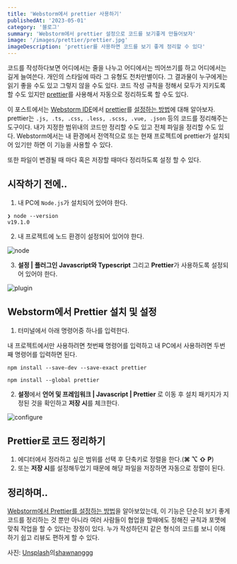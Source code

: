 ```yaml
---
title: 'Webstorm에서 prettier 사용하기'
publishedAt: '2023-05-01'
category: '블로그'
summary: 'Webstorm에서 prettier 설정으로 코드를 보기좋게 만들어보자'
image: '/images/prettier/prettier.jpg'
imageDescription: 'prettier를 사용하면 코드를 보기 좋게 정리할 수 있다'
---
```


코드를 작성하다보면 어디에서는 줄을 나누고 어디에서는 띄어쓰기를 하고 어디에서는 길게 늘여쓴다. 개인의 스타일에 따라 그 유형도 천차만별이다.
그 결과물이 누구에게는 읽기 좋을 수도 있고 그렇지 않을 수도 있다. 코드 작성 규칙을 정해서 모두가 지키도록 할 수도 있지만 [prettier](https://prettier.io/)를 사용해서 자동으로 정리하도록 할 수도 있다.

이 포스트에서는 [Webstorm IDE]()에서 [prettier](https://prettier.io/)를 [설정하는 방법](https://www.jetbrains.com/help/webstorm/prettier.html)에 대해 알아보자.
prettier는 `.js, .ts, .css, .less, .scss, .vue, .json` 등의 코드를 정리해주는 도구이다. 내가 지정한 범위내의 코드만 정리할 수도 있고 전체 파일을 정리할 수도 있다.
Webstorm에서는 내 환경에서 전역적으로 또는 현재 프로젝트에 prettier가 설치되어 있기만 하면 이 기능을 사용할 수 있다.

또한 파일이 변경될 때 마다 혹은 저장할 때마다 정리하도록 설정 할 수 있다.

## 시작하기 전에..

1. 내 PC에 `Node.js`가 설치되어 있어야 한다.

```shell
❯ node --version
v19.1.0
```

2. 내 프로젝트에 노드 환경이 설정되어 있어야 한다.

![node](/images/prettier/node.png)

3. **설정 | 플러그인** **Javascript와 Typescript** 그리고 **Prettier**가 사용하도록 설정되어 있어야 한다.

![plugin](/images/prettier/plugin.png)

## Webstorm에서 Prettier 설치 및 설정

1. 터미널에서 아래 명령어중 하나를 입력한다.

내 프로젝트에서만 사용하려면 첫번째 명령어를 입력하고 내 PC에서 사용하려면 두번째 명령어를 입력하면 된다.

```shell
npm install --save-dev --save-exact prettier

npm install --global prettier
```

2. **설정**에서 **언어 및 프레임워크 | Javascript | Prettier** 로 이동 후 설치 패키지가 지정된 것을 확인하고 **저장 시**를 체크한다.

![configure](/images/prettier/configure.png)

## Prettier로 코드 정리하기

1. 에디터에서 정라하고 싶은 범위를 선택 후 단축키로 정렬을 한다.(**⌘ ⌥ ⇧ P**)
2. 또는 **저장 시**를 설정해두었기 때문에 해당 파일을 저장하면 자동으로 정렬이 된다.

## 정리하며..

[Webstorm에서 Prettier를 설정하는 방법](https://www.jetbrains.com/help/webstorm/prettier.html)을 알아보았는데, 이 기능은 단순히 보기 좋게 코드를 정리하는 것 뿐만 아니라 여러 사람들이 협업을 할때에도 정해진 규칙과 포맷에 맞춰 작업을 할 수 있다는 장정이 있다.
누가 작성하던지 같은 형식의 코드를 보니 이해하기 쉽고 리뷰도 편하게 할 수 있다.


사진: <a href="https://unsplash.com/ko/%EC%82%AC%EC%A7%84/r2A6WYI8YIg?utm_source=unsplash&utm_medium=referral&utm_content=creditCopyText">Unsplash</a>의<a href="https://unsplash.com/@shawnanggg?utm_source=unsplash&utm_medium=referral&utm_content=creditCopyText">shawnanggg</a>


